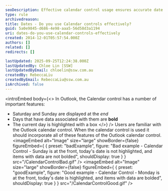 ```yaml
---
seoDescription: Effective calendar control usage ensures accurate date display, highlighting current dates and bolding events with associated data.
type: rule
archivedreason:
title: Dates - Do you use Calendar controls effectively?
guid: 5a0e9845-d686-4e98-aaa5-56d58d3a1194
uri: dates-do-you-use-calendar-controls-effectively
created: 2014-12-01T05:57:54.000Z
authors: []
related: []
redirects: []

lastUpdated: 2025-09-25T12:24:38.000Z
lastUpdatedBy: Chloe Lin [SSW]
lastUpdatedByEmail: chloelin@ssw.com.au
createdBy: RebeccaLiu
createdByEmail: RebeccaLiu@ssw.com.au
isArchived: false
---
```


<introEmbed
  body={<>
In Outlook, the Calendar control has a number of important features:

* Saturday and Sunday are displayed at the _end_
* Days that have data associated with them are **bold**
* The current day is highlighted with a box
  </>}
/>
Users are familiar with the Outlook calendar control. When the calendar control is used it should incorporate all of these features of the Outlook calendar control.
<imageEmbed
  alt="Image"
  size="large"
  showBorder={false}
  figureEmbed={ {
    preset: "badExample",
    figure: "Bad example - Calendar Control - Sunday is at the front, today's date is not highlighted, and items with data are not bolded",
    shouldDisplay: true
  } }
  src="/CalendarControlBad.gif"
/>
<imageEmbed
  alt="Image"
  size="large"
  showBorder={false}
  figureEmbed={ {
    preset: "goodExample",
    figure: "Good example - Calendar Control - Monday is at the front, today's date is highlighted, and items with data are bolded",
    shouldDisplay: true
  } }
  src="/CalendarControlGood.gif"
/>
